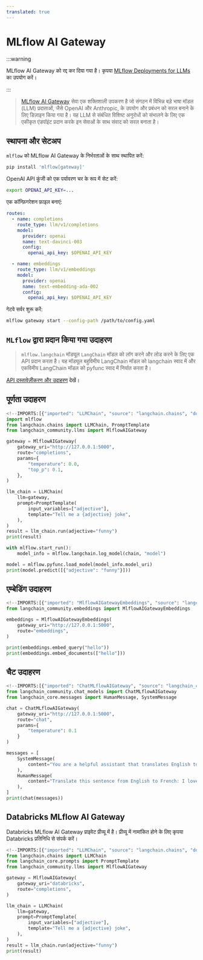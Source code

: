```yaml
---
translated: true
---
```


# MLflow AI Gateway

:::warning

MLflow AI Gateway को रद्द कर दिया गया है। कृपया [MLflow Deployments for LLMs](/docs/integrations/providers/mlflow/) का उपयोग करें।

:::

>[MLflow AI Gateway](https://www.mlflow.org/docs/latest/index.html) सेवा एक शक्तिशाली उपकरण है जो संगठन में विभिन्न बड़े भाषा मॉडल (LLM) प्रदाताओं, जैसे OpenAI और Anthropic, के उपयोग और प्रबंधन को सरल बनाने के लिए डिज़ाइन किया गया है। यह LLM से संबंधित विशिष्ट अनुरोधों को संभालने के लिए एक एकीकृत एंडपॉइंट प्रदान करके इन सेवाओं के साथ संवाद को सरल बनाता है।

## स्थापना और सेटअप

`mlflow` को MLflow AI Gateway के निर्भरताओं के साथ स्थापित करें:

```sh
pip install 'mlflow[gateway]'
```

OpenAI API कुंजी को एक पर्यावरण चर के रूप में सेट करें:

```sh
export OPENAI_API_KEY=...
```

एक कॉन्फ़िगरेशन फ़ाइल बनाएं:

```yaml
routes:
  - name: completions
    route_type: llm/v1/completions
    model:
      provider: openai
      name: text-davinci-003
      config:
        openai_api_key: $OPENAI_API_KEY

  - name: embeddings
    route_type: llm/v1/embeddings
    model:
      provider: openai
      name: text-embedding-ada-002
      config:
        openai_api_key: $OPENAI_API_KEY
```

गेटवे सर्वर शुरू करें:

```sh
mlflow gateway start --config-path /path/to/config.yaml
```

## `MLflow` द्वारा प्रदान किया गया उदाहरण

>`mlflow.langchain` मॉड्यूल `LangChain` मॉडल को लॉग करने और लोड करने के लिए एक API प्रदान करता है।
> यह मॉड्यूल बहुविमीय LangChain मॉडल को langchain स्वाद में और एकविमीय LangChain
> मॉडल को pyfunc स्वाद में निर्यात करता है।

[API दस्तावेज़ीकरण और उदाहरण](https://www.mlflow.org/docs/latest/python_api/mlflow.langchain.html?highlight=langchain#module-mlflow.langchain) देखें।

## पूर्णता उदाहरण

```python
<!--IMPORTS:[{"imported": "LLMChain", "source": "langchain.chains", "docs": "https://api.python.langchain.com/en/latest/chains/langchain.chains.llm.LLMChain.html", "title": "MLflow AI Gateway"}, {"imported": "MlflowAIGateway", "source": "langchain_community.llms", "docs": "https://api.python.langchain.com/en/latest/llms/langchain_community.llms.mlflow_ai_gateway.MlflowAIGateway.html", "title": "MLflow AI Gateway"}]-->
import mlflow
from langchain.chains import LLMChain, PromptTemplate
from langchain_community.llms import MlflowAIGateway

gateway = MlflowAIGateway(
    gateway_uri="http://127.0.0.1:5000",
    route="completions",
    params={
        "temperature": 0.0,
        "top_p": 0.1,
    },
)

llm_chain = LLMChain(
    llm=gateway,
    prompt=PromptTemplate(
        input_variables=["adjective"],
        template="Tell me a {adjective} joke",
    ),
)
result = llm_chain.run(adjective="funny")
print(result)

with mlflow.start_run():
    model_info = mlflow.langchain.log_model(chain, "model")

model = mlflow.pyfunc.load_model(model_info.model_uri)
print(model.predict([{"adjective": "funny"}]))
```

## एम्बेडिंग उदाहरण

```python
<!--IMPORTS:[{"imported": "MlflowAIGatewayEmbeddings", "source": "langchain_community.embeddings", "docs": "https://api.python.langchain.com/en/latest/embeddings/langchain_community.embeddings.mlflow_gateway.MlflowAIGatewayEmbeddings.html", "title": "MLflow AI Gateway"}]-->
from langchain_community.embeddings import MlflowAIGatewayEmbeddings

embeddings = MlflowAIGatewayEmbeddings(
    gateway_uri="http://127.0.0.1:5000",
    route="embeddings",
)

print(embeddings.embed_query("hello"))
print(embeddings.embed_documents(["hello"]))
```

## चैट उदाहरण

```python
<!--IMPORTS:[{"imported": "ChatMLflowAIGateway", "source": "langchain_community.chat_models", "docs": "https://api.python.langchain.com/en/latest/chat_models/langchain_community.chat_models.mlflow_ai_gateway.ChatMLflowAIGateway.html", "title": "MLflow AI Gateway"}, {"imported": "HumanMessage", "source": "langchain_core.messages", "docs": "https://api.python.langchain.com/en/latest/messages/langchain_core.messages.human.HumanMessage.html", "title": "MLflow AI Gateway"}, {"imported": "SystemMessage", "source": "langchain_core.messages", "docs": "https://api.python.langchain.com/en/latest/messages/langchain_core.messages.system.SystemMessage.html", "title": "MLflow AI Gateway"}]-->
from langchain_community.chat_models import ChatMLflowAIGateway
from langchain_core.messages import HumanMessage, SystemMessage

chat = ChatMLflowAIGateway(
    gateway_uri="http://127.0.0.1:5000",
    route="chat",
    params={
        "temperature": 0.1
    }
)

messages = [
    SystemMessage(
        content="You are a helpful assistant that translates English to French."
    ),
    HumanMessage(
        content="Translate this sentence from English to French: I love programming."
    ),
]
print(chat(messages))
```

## Databricks MLflow AI Gateway

Databricks MLflow AI Gateway प्राइवेट प्रीव्यू में है।
प्रीव्यू में नामांकित होने के लिए कृपया Databricks प्रतिनिधि से संपर्क करें।

```python
<!--IMPORTS:[{"imported": "LLMChain", "source": "langchain.chains", "docs": "https://api.python.langchain.com/en/latest/chains/langchain.chains.llm.LLMChain.html", "title": "MLflow AI Gateway"}, {"imported": "PromptTemplate", "source": "langchain_core.prompts", "docs": "https://api.python.langchain.com/en/latest/prompts/langchain_core.prompts.prompt.PromptTemplate.html", "title": "MLflow AI Gateway"}, {"imported": "MlflowAIGateway", "source": "langchain_community.llms", "docs": "https://api.python.langchain.com/en/latest/llms/langchain_community.llms.mlflow_ai_gateway.MlflowAIGateway.html", "title": "MLflow AI Gateway"}]-->
from langchain.chains import LLMChain
from langchain_core.prompts import PromptTemplate
from langchain_community.llms import MlflowAIGateway

gateway = MlflowAIGateway(
    gateway_uri="databricks",
    route="completions",
)

llm_chain = LLMChain(
    llm=gateway,
    prompt=PromptTemplate(
        input_variables=["adjective"],
        template="Tell me a {adjective} joke",
    ),
)
result = llm_chain.run(adjective="funny")
print(result)
```
